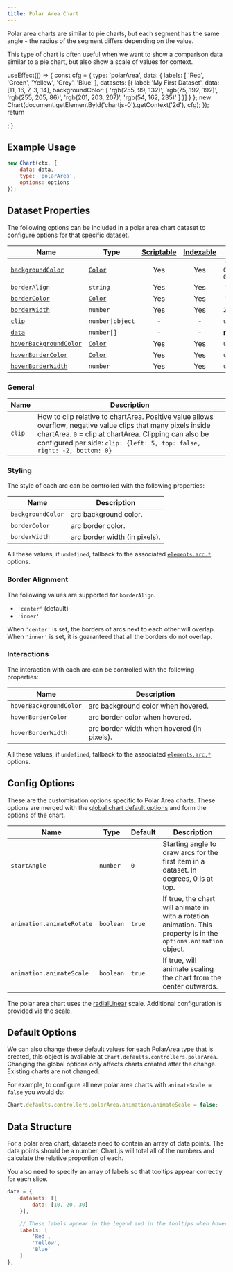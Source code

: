 ```yaml
---
title: Polar Area Chart
---
```


Polar area charts are similar to pie charts, but each segment has the same angle - the radius of the segment differs depending on the value.

This type of chart is often useful when we want to show a comparison data similar to a pie chart, but also show a scale of values for context.


  useEffect(() => {
    const cfg = {
      type: 'polarArea',
      data: {
        labels: [
          'Red',
          'Green',
          'Yellow',
          'Grey',
          'Blue'
        ],
        datasets: [{
          label: 'My First Dataset',
          data: [11, 16, 7, 3, 14],
          backgroundColor: [
            'rgb(255, 99, 132)',
            'rgb(75, 192, 192)',
            'rgb(255, 205, 86)',
            'rgb(201, 203, 207)',
            'rgb(54, 162, 235)'
          ]
        }]
      }
    };
    new Chart(document.getElementById('chartjs-0').getContext('2d'), cfg);
  });
  return <div className="chartjs-wrapper"><canvas id="chartjs-0" className="chartjs"></canvas></div>;
}

<ExampleChart/>

## Example Usage

```javascript
new Chart(ctx, {
    data: data,
    type: 'polarArea',
    options: options
});
```

## Dataset Properties

The following options can be included in a polar area chart dataset to configure options for that specific dataset.

| Name | Type | [Scriptable](../general/options.md#scriptable-options) | [Indexable](../general/options.md#indexable-options) | Default
| ---- | ---- | :----: | :----: | ----
| [`backgroundColor`](#styling) | [`Color`](../general/colors.md) | Yes | Yes | `'rgba(0, 0, 0, 0.1)'`
| [`borderAlign`](#border-alignment) | `string` | Yes | Yes | `'center'`
| [`borderColor`](#styling) | [`Color`](../general/colors.md) | Yes | Yes | `'#fff'`
| [`borderWidth`](#styling) | `number` | Yes | Yes | `2`
| [`clip`](#general) | <code>number&#124;object</code> | - | - | `undefined`
| [`data`](#data-structure) | `number[]` | - | - | **required**
| [`hoverBackgroundColor`](#interations) | [`Color`](../general/colors.md) | Yes | Yes | `undefined`
| [`hoverBorderColor`](#interactions) | [`Color`](../general/colors.md) | Yes | Yes | `undefined`
| [`hoverBorderWidth`](#interactions) | `number` | Yes | Yes | `undefined`

### General

| Name | Description
| ---- | ----
| `clip` | How to clip relative to chartArea. Positive value allows overflow, negative value clips that many pixels inside chartArea. `0` = clip at chartArea. Clipping can also be configured per side: `clip: {left: 5, top: false, right: -2, bottom: 0}`

### Styling

The style of each arc can be controlled with the following properties:

| Name | Description
| ---- | ----
| `backgroundColor` | arc background color.
| `borderColor` | arc border color.
| `borderWidth` | arc border width (in pixels).

All these values, if `undefined`, fallback to the associated [`elements.arc.*`](../configuration/elements.md#arc-configuration) options.

### Border Alignment

The following values are supported for `borderAlign`.

* `'center'` (default)
* `'inner'`

When `'center'` is set, the borders of arcs next to each other will overlap. When `'inner'` is set, it is guaranteed that all the borders do not overlap.

### Interactions

The interaction with each arc can be controlled with the following properties:

| Name | Description
| ---- | -----------
| `hoverBackgroundColor` | arc background color when hovered.
| `hoverBorderColor` | arc border color when hovered.
| `hoverBorderWidth` | arc border width when hovered (in pixels).

All these values, if `undefined`, fallback to the associated [`elements.arc.*`](../configuration/elements.md#arc-configuration) options.

## Config Options

These are the customisation options specific to Polar Area charts. These options are merged with the [global chart default options](#default-options) and form the options of the chart.

| Name | Type | Default | Description
| ---- | ---- | ------- | -----------
| `startAngle` | `number` | `0` | Starting angle to draw arcs for the first item in a dataset. In degrees, 0 is at top.
| `animation.animateRotate` | `boolean` | `true` | If true, the chart will animate in with a rotation animation. This property is in the `options.animation` object.
| `animation.animateScale` | `boolean` | `true` | If true, will animate scaling the chart from the center outwards.

The polar area chart uses the [radialLinear](../axes/radial/linear.md) scale. Additional configuration is provided via the scale.

## Default Options

We can also change these default values for each PolarArea type that is created, this object is available at `Chart.defaults.controllers.polarArea`. Changing the global options only affects charts created after the change. Existing charts are not changed.

For example, to configure all new polar area charts with `animateScale = false` you would do:

```javascript
Chart.defaults.controllers.polarArea.animation.animateScale = false;
```

## Data Structure

For a polar area chart, datasets need to contain an array of data points. The data points should be a number, Chart.js will total all of the numbers and calculate the relative proportion of each.

You also need to specify an array of labels so that tooltips appear correctly for each slice.

```javascript
data = {
    datasets: [{
        data: [10, 20, 30]
    }],

    // These labels appear in the legend and in the tooltips when hovering different arcs
    labels: [
        'Red',
        'Yellow',
        'Blue'
    ]
};
```
